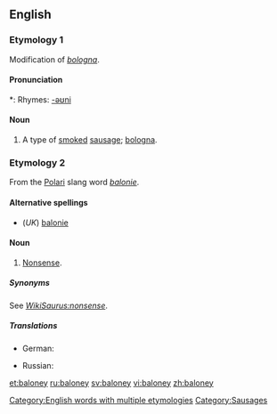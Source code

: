 ==English==

===Etymology 1===
Modification of ''[[bologna]]''.

====Pronunciation====
{{IPA|/bələʊni/}}
*: Rhymes: [[Rhymes:English:-əʊni|-əʊni]]

====Noun====
{{en-noun|s}}

# {{countable}} A type of [[smoke]]d [[sausage]]; [[bologna]].

===Etymology 2===
From the [[Polari]] slang word ''[[balonie]]''.

====Alternative spellings====
* (''UK'') [[balonie]]

====Noun====
{{en-noun|-}}

# {{context|uncountable|US|slang}} [[nonsense|Nonsense]].

=====Synonyms=====
See ''[[WikiSaurus:nonsense]]''.

=====Translations=====
{{trans-top|nonsense}}
* German: {{t+|de|Käse|m}}
{{trans-mid}}
* Russian: {{t+|ru|колбасня|f|sc=Cyrl}}
{{trans-bottom}}

[[Category:English words with multiple etymologies]]
[[Category:Sausages]]

[[et:baloney]]
[[ru:baloney]]
[[sv:baloney]]
[[vi:baloney]]
[[zh:baloney]]
